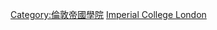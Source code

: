 {{Commonscat|Alumni of Imperial College London}}

[[Category:倫敦帝國學院|Category:倫敦帝國學院]]
[[Category:伦敦各大学校友|Imperial College London]]